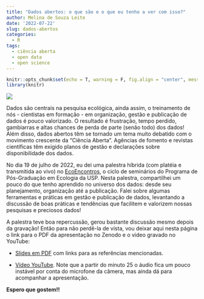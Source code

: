 ```yaml
---
title: "Dados abertos: o que são e o que eu tenho a ver com isso?"
author: Melina de Souza Leite
date: '2022-07-22'
slug: dados-abertos
categories:
  - R
tags:
  - ciência aberta
  - open data
  - open science
---
```


```r
knitr::opts_chunk$set(echo = T, warning = F, fig.align = "center", message = F, error = F, cache = TRUE)
library(knitr)
```

![](post/2022-07-22-dados-abertos_files/figure-html/cartaz.jpg)

Dados são centrais na pesquisa ecológica, ainda assim, o treinamento de nós - cientistas em formação - em organização, gestão e publicação de dados é pouco valorizado. O resultado é frustração, tempo perdido, gambiarras e altas chances de perda de parte (senão todo) dos dados! Além disso, dados abertos têm se tornado um tema muito debatido com o movimento crescente da “Ciência Aberta”. Agências de fomento e revistas científicas têm exigido planos de gestão e declarações sobre disponibilidade dos dados.  


No dia 19 de julho de 2022, eu dei uma palestra híbrida (com platéia e transmitida ao vivo) no [EcoEncontros](https://ecoencontros.ib.usp.br/pt/), o ciclo de seminários do Programa de Pós-Graduação em Ecologia da USP. 
Nesta palestra, compartilhei um pouco do que tenho aprendido no universo dos dados: desde seu planejamento, organização até a publicação. Falei sobre algumas ferramentas e práticas em gestão e publicação de dados, levantando a discussão de boas práticas e tendências que facilitem e valorizem nossas pesquisas e preciosos dados! 


A palestra teve boa repercussão, gerou bastante discussão mesmo depois da gravação! Então para não perdê-la de vista, vou deixar aqui nesta página o link para o PDF da apresentação no Zenodo e o video gravado no YouTube:

- [Slides em PDF](https://zenodo.org/record/6861029) com links para as referências mencionadas.

- [Vídeo YouTube](https://www.youtube.com/watch?v=5OLUxXQ7gqw). Note que a partir do minuto 25 o áudio fica um pouco instável por conta do microfone da câmera, mas ainda dá para acompanhar a apresentação.

**Espero que gostem!!**
